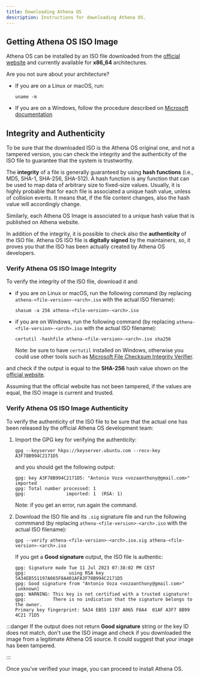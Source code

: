 ```yaml
---
title: Downloading Athena OS
description: Instructions for downloading Athena OS.
---
```


## Getting Athena OS ISO Image

Athena OS can be installed by an ISO file downloaded from the [official website](https://github.com/Athena-OS/athena-iso/releases/latest) and currently available for **x86_64** architectures.

Are you not sure about your architecture?
* If you are on a Linux or macOS, run:
  ```
  uname -m
  ```
* If you are on a Windows, follow the procedure described on [Microsoft documentation](http://windows.microsoft.com/en-us/windows7/find-out-32-or-64-bit)

## Integrity and Authenticity

To be sure that the downloaded ISO is the Athena OS original one, and not a tampered version, you can check the integrity and the authenticity of the ISO file to guarantee that the system is trustworthy.

The **integrity** of a file is generally guaranteed by using **hash functions** (i.e., MD5, SHA-1, SHA-256, SHA-512). A hash function is any function that can be used to map data of arbitrary size to fixed-size values. Usually, it is highly probable that for each file is associated a unique hash value, unless of collision events. It means that, if the file content changes, also the hash value will accordingly change.

Similarly, each Athena OS Image is associated to a unique hash value that is published on Athena website.

In addition of the integrity, it is possible to check also the **authenticity** of the ISO file. Athena OS ISO file is **digitally signed** by the maintainers, so, it proves you that the ISO has been actually created by Athena OS developers.

### Verify Athena OS ISO Image Integrity

To verify the integrity of the ISO file, download it and:
* if you are on Linux or macOS, run the following command (by replacing `athena-<file-version>-<arch>.iso` with the actual ISO filename):
  ```
  shasum -a 256 athena-<file-version>-<arch>.iso
  ```
* if you are on Windows, run the following command (by replacing `athena-<file-version>-<arch>.iso` with the actual ISO filename):
  ```
  certutil -hashfile athena-<file-version>-<arch>.iso sha256
  ```
  Note: be sure to have `certutil` installed on Windows, otherwise you could use other tools such as [Microsoft File Checksum Integrity Verifier](http://www.microsoft.com/en-us/download/details.aspx?id=11533).

and check if the output is equal to the **SHA-256** hash value shown on the [official website](https://github.com/Athena-OS/athena-iso/releases/latest).

Assuming that the official website has not been tampered, if the values are equal, the ISO image is current and trusted.

### Verify Athena OS ISO Image Authenticity

To verify the authenticity of the ISO file to be sure that the actual one has been released by the official Athena OS development team:
1. Import the GPG key for verifying the authenticity:
   ```
   gpg --keyserver hkps://keyserver.ubuntu.com --recv-key A3F78B994C2171D5
   ```
   and you should get the following output:
   ```
   gpg: key A3F78B994C2171D5: "Antonio Voza <vozaanthony@gmail.com>" imported
   gpg: Total number processed: 1
   gpg:               imported: 1  (RSA: 1)
   ```
   Note: if you get an error, run again the command.

2. Download the ISO file and its `.sig` signature file and run the following commmand (by replacing `athena-<file-version>-<arch>.iso` with the actual ISO filename):
   ```
   gpg --verify athena-<file-version>-<arch>.iso.sig athena-<file-version>-<arch>.iso
   ```
   If you get a **Good signature** output, the ISO file is authentic:
   ```
   gpg: Signature made Tue 11 Jul 2023 07:38:02 PM CEST
   gpg:                using RSA key 5A34EB551197A065F8A401AFA3F78B994C2171D5
   gpg: Good signature from "Antonio Voza <vozaanthony@gmail.com>" [unknown]
   gpg: WARNING: This key is not certified with a trusted signature!
   gpg:          There is no indication that the signature belongs to the owner.
   Primary key fingerprint: 5A34 EB55 1197 A065 F8A4  01AF A3F7 8B99 4C21 71D5
   ```
:::danger
If the output does not return **Good signature** string or the key ID does not match, don't use the ISO image and check if you downloaded the image from a legitimate Athena OS source. It could suggest that your image has been tampered.

:::

Once you’ve verified your image, you can proceed to install Athena OS.